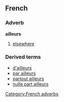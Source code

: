 ==French==
===Adverb===
'''ailleurs'''

#[[elsewhere]]

===Derived terms===
*[[d'ailleurs]]<!-- [[besides]], [[moreover]]-->
*[[par ailleurs]]<!--moreover, [[furthermore]]-->
*[[partout ailleurs]]<!--[[everywhere else]]-->
*[[nulle part ailleurs]]<!--[[nowhere else]]-->

[[Category:French adverbs]]